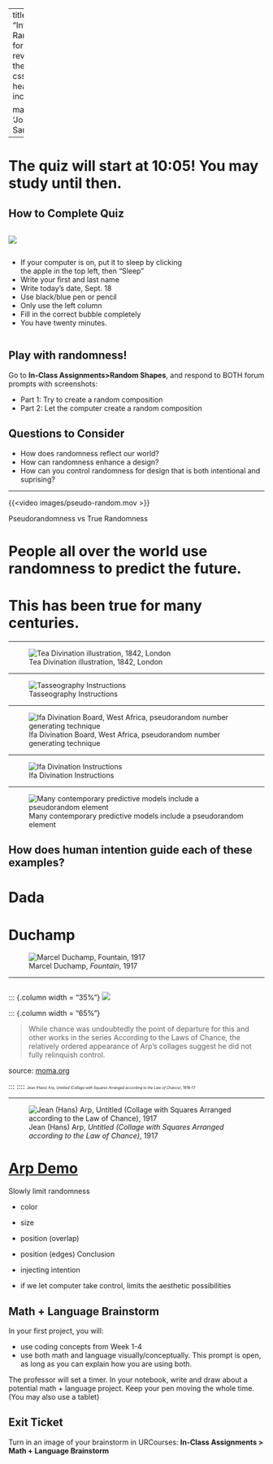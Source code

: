 
---
title: "Intentionally Random"
format:
  revealjs:
    theme: dark
    css: ../bl.css
    header-includes: |
      <link rel="preconnect" href="https://fonts.googleapis.com">
      <link rel="preconnect" href="https://fonts.gstatic.com" crossorigin>
      <link href="https://fonts.googleapis.com/css2?family=Josefin+Sans:ital,wght@0,100..700;1,100..700&display=swap" rel="stylesheet">


mainfont: 'Josefin Sans'
---

# The quiz will start at 10:05! You may study until then.

## How to Complete Quiz {.smaller}

::: {.column width="30%"}

![](https://brownbagteacher.com/wp-content/uploads/2020/02/BubbledScantron-1024x770.png)

:::

::: {.column width="70%"}

* If your computer is on, put it to sleep by clicking the apple in the top left, then "Sleep"
* Write your first and last name
* Write today's date, Sept. 18
* Use black/blue pen or pencil
* Only use the left column
* Fill in the correct bubble completely
* You have twenty minutes.

:::


## Play with randomness!

Go to **In-Class Assignments>Random Shapes**, and respond to BOTH forum prompts with screenshots:

  * Part 1: Try to create a random composition
  * Part 2: Let the computer create a random composition

## Questions to Consider 

  * How does randomness reflect our world? 
  * How can randomness enhance a design?
  * How can you control randomness for design that is both intentional and suprising?



---


{{<video images/pseudo-random.mov >}}

::: {.caption}
Pseudorandomness vs True Randomness
:::


# People all over the world use randomness to predict the future.

# This has been true for many centuries.

---

![Tea Divination illustration, 1842, London](images/tea-fortune-telling.jpg)

---

![Tasseography Instructions](images/tea-symbols.jpg)

---

![Ifa Divination Board, West Africa, pseudorandom number generating technique](images/ogunnaike-4.jpg)

---

![Ifa Divination Instructions](images/ifa-board.webp)

---

![Many contemporary predictive models include a pseudorandom element](images/winter-weather-temperature-forecast-february-2025-anomaly-united-states-canada-end-month-prediction.png)

## How does human intention guide each of these examples? {.vert} 

# Dada 

# [Duchamp]{.stlth_hd}
![Marcel Duchamp, *Fountain*, 1917](images/fountain.jpg)


---

:::: {.columns}
::: {.column width = "35%"}
![](images/arp1.jpg)
:::
::: {.column width = "65%"}
<blockquote>While chance was undoubtedly the point of departure for this and other works in the series According to the Laws of Chance, the relatively ordered appearance of Arp’s collages suggest he did not fully relinquish control.
</blockquote>
source: [moma.org](https://www.moma.org/collection/works/37013)

:::
::::
[Jean (Hans) Arp, *Untitled (Collage with Squares Arranged according to the Law of Chance)*, 1916–17]{style="font-size:0.5em"}

---

![Jean (Hans) Arp, *Untitled (Collage with Squares Arranged according to the Law of Chance)*, 1917](images/arp2.jpg)


# [Arp Demo](https://editor.p5js.org/howshekilledit/sketches/EvSj_k147)

::: {.notes}

Slowly limit randomness

- color
- size
- position (overlap)
- position (edges)
Conclusion

- injecting intention
- if we let computer take control, limits the aesthetic possibilities
:::

## Math + Language Brainstorm {.smaller}

In your first project, you will: 

* use coding concepts from Week 1-4
* use both math and language visually/conceptually. This prompt is open, as long as you can explain how you are using both.

The professor will set a timer. In your notebook, write and draw about a potential math + language project. Keep your pen moving the whole time. (You may also use a tablet)

## Exit Ticket

Turn in an image of your brainstorm in URCourses: **In-Class Assignments > Math + Language Brainstorm**




